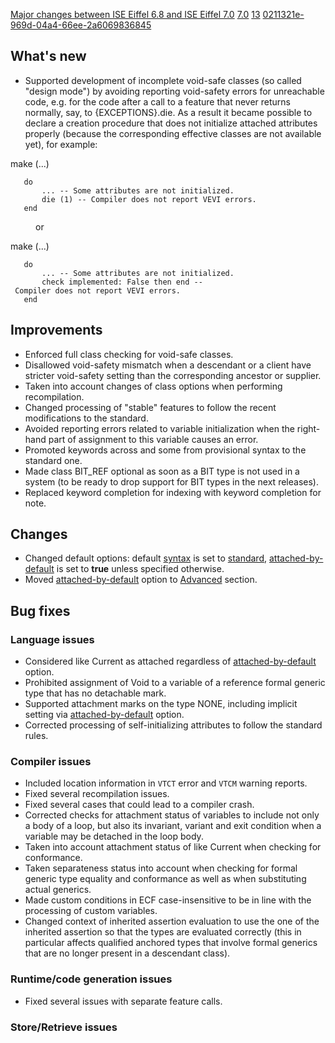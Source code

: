 [[Property:title|Major changes between ISE Eiffel 6.8 and ISE Eiffel 7.0]]
[[Property:link_title|7.0]]
[[Property:weight|13]]
[[Property:uuid|0211321e-969d-04a4-66ee-2a6069836845]]
{{UnderConstruction}}


==What's new==
* Supported development of incomplete void-safe classes (so called "design mode") by avoiding reporting void-safety errors for unreachable code, e.g. for the code after a call to a feature that never returns normally, say, to <e>{EXCEPTIONS}.die</e>. As a result it became possible to declare a creation procedure that does not initialize attached attributes properly (because the corresponding effective classes are not available yet), for example:
<e>
make (...)
	do
		... -- Some attributes are not initialized.
		die (1) -- Compiler does not report VEVI errors.
	end
</e>
:or
<e>
make (...)
	do
		... -- Some attributes are not initialized.
		check implemented: False then end -- Compiler does not report VEVI errors.
	end
</e>

==Improvements==
* Enforced full class checking for void-safe classes.
* Disallowed void-safety mismatch when a descendant or a client have stricter void-safety setting than the corresponding ancestor or supplier.
* Taken into account changes of class options when performing recompilation.
* Changed processing of "stable" features to follow the recent modifications to the standard.
* Avoided reporting errors related to variable initialization when the right-hand part of assignment to this variable causes an error.
* Promoted keywords <e>across</e> and <e>some</e> from provisional syntax to the standard one.
* Made class <e>BIT_REF</e> optional as soon as a <e>BIT</e> type is not used in a system (to be ready to drop support for <e>BIT</e> types in the next releases).
* Replaced keyword completion for <e>indexing</e> with keyword completion for <e>note</e>.

==Changes==
* Changed default options: default [[Setting the syntax variant|syntax]] is set to [[Syntax level variant settings by version|standard]], [[Void-safety: Background, definition, and tools#Types as "attached" or "detachable"|attached-by-default]] is set to '''true''' unless specified otherwise.
* Moved [[Void-safety: Background, definition, and tools#Types as "attached" or "detachable"|attached-by-default]] option to [[Advanced Options|Advanced]] section.

==Bug fixes==

===Language issues===
* Considered <e>like Current</e> as attached regardless of [[Void-safety: Background, definition, and tools#Types as "attached" or "detachable"|attached-by-default]] option. 
* Prohibited assignment of <e>Void</e> to a variable of a reference formal generic type that has no <e>detachable</e> mark.
* Supported attachment marks on the type <e>NONE</e>, including implicit setting via [[Void-safety: Background, definition, and tools#Types as "attached" or "detachable"|attached-by-default]] option.
* Corrected processing of self-initializing attributes to follow the standard rules.

===Compiler issues===
* Included location information in <code>VTCT</code> error and <code>VTCM</code> warning reports.
* Fixed several recompilation issues.
* Fixed several cases that could lead to a compiler crash.
* Corrected checks for attachment status of variables to include not only a body of a loop, but also its invariant, variant and exit condition when a variable may be detached in the loop body.
* Taken into account attachment status of <e>like Current</e> when checking for conformance.
* Taken separateness status into account when checking for formal generic type equality and conformance as well as when substituting actual generics.
* Made custom conditions in ECF case-insensitive to be in line with the processing of custom variables.
* Changed context of inherited assertion evaluation to use the one of the inherited assertion so that the types are evaluated correctly (this in particular affects qualified anchored types that involve formal generics that are no longer present in a descendant class).

===Runtime/code generation issues===
* Fixed several issues with separate feature calls.

===Store/Retrieve issues===


